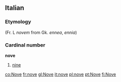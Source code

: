 ==Italian== 
===Etymology===
(Fr. L ''novem'' from Gk. ''ennea'', ''ennia'')

===Cardinal number===
'''nove'''
#[[nine]]

[[co:Nove]]
[[fr:nove]]
[[gl:Nove]]
[[it:nove]]
[[pl:nove]]
[[pt:Nove]]
[[fi:Nove]]